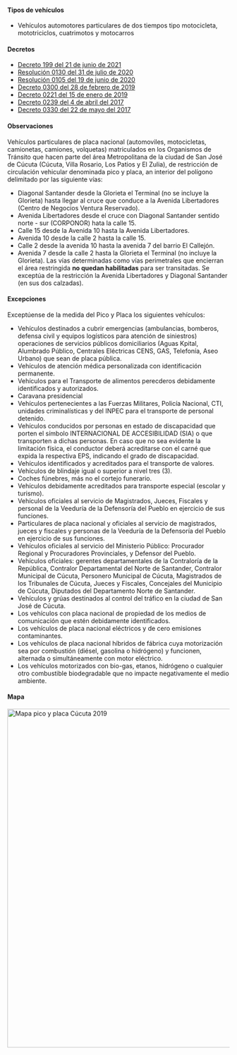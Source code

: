 
#### Tipos de vehículos

- Vehículos automotores particulares de dos tiempos tipo motocicleta, mototriciclos, cuatrimotos y motocarros

#### Decretos

- [Decreto 199 del 21 de junio de 2021](/cucuta/decreto-199-del-21-de-junio-de-2021.pdf)
- [Resolución 0130 del 31 de julio de 2020](https://cucutanortedesantander.micolombiadigital.gov.co/sites/cucutanortedesantander/content/files/000775/38738_setra--resol-1302020-pyp-med.pdf)
- [Resolución 0105 del 19 de junio de 2020](https://cucutanortedesantander.micolombiadigital.gov.co/sites/cucutanortedesantander/content/files/000765/38209_resolucion-0105-de-2020.PDF)
- [Decreto 0300 del 28 de febrero de 2019](/cucuta/decreto-0300-del-28-de-febrero-de-2019.pdf)
- [Decreto 0221 del 15 de enero de 2019](/cucuta/decreto-0221-del-15-de-enero-de-2019.pdf)
- [Decreto 0239 del 4 de abril del 2017](http://www.areacucuta.com/wp-content/uploads/2017/04/Decreto-Pico-y-Placa-Placa-y-D%C3%ADa.pdf)
- [Decreto 0330 del 22 de mayo del 2017](http://cucutaonline.com/wp-content/uploads/2017/05/Decreto-0330-pico-placa-modificado.pdf)

#### Observaciones

Vehículos particulares de placa nacional (automoviles, motocicletas, camionetas, camiones, volquetas) matriculados en los Organismos de Tránsito que hacen parte del área Metropolitana de la ciudad de San José de Cúcuta (Cúcuta, Villa Rosario, Los Patios y El Zulia), de restricción de circulación vehicular denominada pico y placa, an interior del polígono delimitado por las siguiente vías:

- Diagonal Santander desde la Glorieta el Terminal (no se incluye la Glorieta) hasta llegar al cruce que conduce a la Avenida Libertadores (Centro de Negocios Ventura Reservado).
- Avenida Libertadores desde el cruce con Diagonal Santander sentido norte - sur (CORPONOR) hata la calle 15.
- Calle 15 desde la Avenida 10 hasta la Avenida Libertadores.
- Avenida 10 desde la calle 2 hasta la calle 15.
- Calle 2 desde la avenida 10 hasta la avenida 7 del barrio El Callejón.
- Avenida 7 desde la calle 2 hasta la Glorieta el Terminal (no incluye la Glorieta).
  Las vías determinadas como vías perimetrales que encierran el área restringida **no quedan habilitadas** para ser transitadas. Se exceptúa de la restricción la Avenida Libertadores y Diagonal Santander (en sus dos calzadas).

#### Excepciones

Exceptúense de la medida del Pico y Placa los siguientes vehículos:

- Vehículos destinados a cubrir emergencias (ambulancias, bomberos, defensa civil y equipos logísticos para atención de siniestros) operaciones de servicios públicos domiciliarios (Aguas Kpital, Alumbrado Público, Centrales Eléctricas CENS, GAS, Telefonía, Aseo Urbano) que sean de placa pública.
- Vehículos de atención médica personalizada con identificación permanente.
- Vehículos para el Transporte de alimentos perecderos debidamente identificados y autorizados.
- Caravana presidencial
- Vehículos pertenecientes a las Fuerzas Militares, Policía Nacional, CTI, unidades criminalísticas y del INPEC para el transporte de personal detenido.
- Vehículos conducidos por personas en estado de discapacidad que porten el símbolo INTERNACIONAL DE ACCESIBILIDAD (SIA) o que transporten a dichas personas. En caso que no sea evidente la limitación física, el conductor deberá acreditarse con el carné que expida la respectiva EPS, indicando el grado de discapacidad.
- Vehículos identificados y acreditados para el transporte de valores.
- Vehículos de blindaje igual o superior a nivel tres (3).
- Coches fúnebres, más no el cortejo funerario.
- Vehículos debidamente acreditados para transporte especial (escolar y turismo).
- Vehículos oficiales al servicio de Magistrados, Jueces, Fiscales y personal de la Veeduría de la Defensoría del Pueblo en ejercicio de sus funciones.
- Particulares de placa nacional y oficiales al servicio de magistrados, jueces y fiscales y personas de la Veeduría de la Defensoría del Pueblo en ejercicio de sus funciones.
- Vehículos oficiales al servicio del Ministerio Público: Procurador Regional y Procuradores Provinciales, y Defensor del Pueblo.
- Vehículos oficiales: gerentes departamentales de la Contraloría de la República, Contralor Departamental del Norte de Santander, Contralor Municipal de Cúcuta, Personero Municipal de Cúcuta, Magistrados de los Tribunales de Cúcuta, Jueces y Fiscales, Concejales del Municipio de Cúcuta, Diputados del Departamento Norte de Santander.
- Vehículos y grúas destinados al control del tráfico en la ciudad de San José de Cúcuta.
- Los vehículos con placa nacional de propiedad de los medios de comunicación que estén debidamente identificados.
- Los vehículos de placa nacional eléctricos y de cero emisiones contaminantes.
- Los vehículos de placa nacional híbridos de fábrica cuya motorización sea por combustión (diésel, gasolina o hidrógeno) y funcionen, alternada o simultáneamente con motor eléctrico.
- Los vehículos motorizados con bio-gas, etanos, hidrógeno o cualquier otro combustible biodegradable que no impacte negativamente el medio ambiente.

#### Mapa

<Image
  alt="Mapa pico y placa Cúcuta 2019"
  src="/cucuta/mapa-pico-y-placa-cucuta-2019.jpg"
  width="766"
  height="768"
/>
